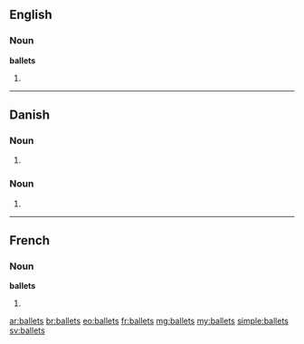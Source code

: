 ==English==

===Noun===
'''ballets'''

# {{plural of|ballet}}

----

==Danish==

===Noun===
{{head|da|noun form|g=c}}

# {{form of|genitive singular indefinite|ballet|lang=da}}

===Noun===
{{head|da|noun form|g=n}}

# {{form of|genitive singular definite|bal|lang=da}}

----

==French==

===Noun===
'''ballets''' {{m}}

# {{plural of|ballet|lang=fr}}

[[ar:ballets]]
[[br:ballets]]
[[eo:ballets]]
[[fr:ballets]]
[[mg:ballets]]
[[my:ballets]]
[[simple:ballets]]
[[sv:ballets]]